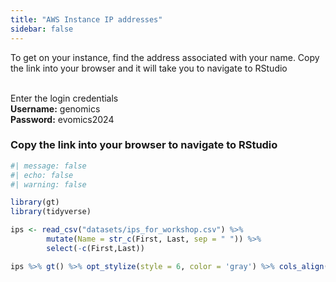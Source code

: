 ```yaml
---
title: "AWS Instance IP addresses"
sidebar: false
---
```


To get on your instance, find the address associated with your name. Copy the link into your browser and it will take you to navigate to RStudio
 
 \
Enter the login credentials \
**Username:** genomics \
**Password:** evomics2024

### Copy the link into your browser to navigate to RStudio

```r
#| message: false
#| echo: false
#| warning: false

library(gt)
library(tidyverse)

ips <- read_csv("datasets/ips_for_workshop.csv") %>%
        mutate(Name = str_c(First, Last, sep = " ")) %>%
        select(-c(First,Last))

ips %>% gt() %>% opt_stylize(style = 6, color = 'gray') %>% cols_align(align = "left")

```
